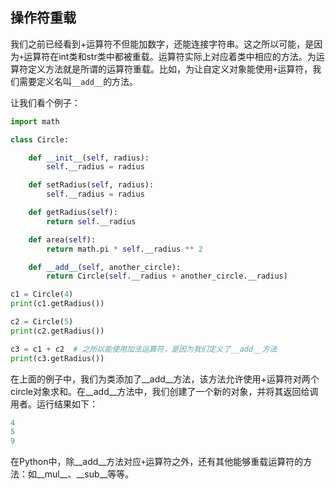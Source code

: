 ## 操作符重载

我们之前已经看到+运算符不但能加数字，还能连接字符串。这之所以可能，是因为`+`运算符在int类和str类中都被重载。运算符实际上对应着类中相应的方法。为运算符定义方法就是所谓的运算符重载。比如，为让自定义对象能使用`+`运算符，我们需要定义名叫`__add__`的方法。

让我们看个例子：

```python
import math

class Circle:

    def __init__(self, radius):
        self.__radius = radius

    def setRadius(self, radius):
        self.__radius = radius

    def getRadius(self):
        return self.__radius

    def area(self):
        return math.pi * self.__radius ** 2

    def __add__(self, another_circle):
        return Circle(self.__radius + another_circle.__radius)

c1 = Circle(4)
print(c1.getRadius())

c2 = Circle(5)
print(c2.getRadius())

c3 = c1 + c2  # 之所以能使用加法运算符，是因为我们定义了__add__方法
print(c3.getRadius())
```

在上面的例子中，我们为类添加了\_\_add\_\_方法，该方法允许使用+运算符对两个circle对象求和。在\_\_add\_\_方法中，我们创建了一个新的对象，并将其返回给调用者。运行结果如下：

```python
4
5
9
```

在Python中，除\_\_add\_\_方法对应`+`运算符之外，还有其他能够重载运算符的方法：如\_\_mul\_\_、\_\_sub\_\_等等。
